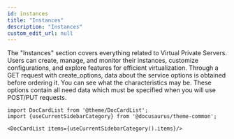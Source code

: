 ```yaml
---
id: instances
title: "Instances"
description: "Instances"
custom_edit_url: null
---
```




The "Instances" section covers everything related to Virtual Private Servers. Users can create, manage, and monitor their instances, customize configurations, and explore features for efficient virtualization.
Through a GET request with create_options, data about the service options is obtained before ordering it. You can see what the characteristics may be. These options contain all need data which must be specified when you will use POST/PUT requests.




```mdx-code-block
import DocCardList from '@theme/DocCardList';
import {useCurrentSidebarCategory} from '@docusaurus/theme-common';

<DocCardList items={useCurrentSidebarCategory().items}/>
```
      